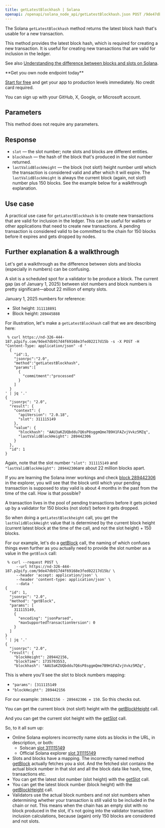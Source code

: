 ---
title: getLatestBlockhash | Solana
openapi: /openapi/solana_node_api/getLatestBlockhash.json POST /9de47db917d4f69168e3fed02217d15b
---

The Solana `getLatestBlockhash` method returns the latest block hash that's usable for a new transaction.

This method provides the latest block hash, which is required for creating a new transaction. It is useful for creating new transactions that are valid for inclusion in the ledger.

See also [Understanding the difference between blocks and slots on Solana](/docs/understanding-the-difference-between-blocks-and-slots-on-solana).

<Check>
**Get you own node endpoint today**

[Start for free](https://console.chainstack.com/) and get your app to production levels immediately. No credit card required.

You can sign up with your GitHub, X, Google, or Microsoft account.
</Check>


## Parameters

This method does not require any parameters.

## Response

* `slot` — the slot number; note slots and blocks are different entities.
* `blockhash` — the hash of the block that's produced in the slot number returned.
* `lastValidBlockHeight` — the block (not slot!) height number until which the transaction is considered valid and after which it will expire. The `lastValidBlockHeight` is always the current block (again, not slot!) number plus 150 blocks. See the example below for a walkthrough explanation.

## Use case

A practical use case for `getLatestBlockhash` is to create new transactions that are valid for inclusion in the ledger. This can be useful for wallets or other applications that need to create new transactions. A pending transaction is considered valid to be committed to the chain for 150 blocks before it expires and gets dropped by nodes.

## Further explanation & a walkthrough

Let's get a walkthrough as the difference between slots and blocks (especially in numbers) can be confusing.

A slot is a scheduled spot for a validator to be produce a block. The current gap (as of January 1, 2025) between slot numbers and block numbers is pretty significant—about 22 million of empty slots.

January 1, 2025 numbers for reference:

* Slot height: `311118891`
* Block height: `289445888`

For illustration, let's make a `getLatestBlockhash` call that we are describing here:

```shell Shell
 % curl https://nd-326-444-187.p2pify.com/9de47db917d4f69168e3fed02217d15b -s -X POST -H "Content-Type: application/json" -d '
  {
    "id":1,
    "jsonrpc":"2.0",
    "method":"getLatestBlockhash",
    "params":[
      {
        "commitment":"processed"
      }
    ]
  }
' | jq '.'
{
  "jsonrpc": "2.0",
  "result": {
    "context": {
      "apiVersion": "2.0.18",
      "slot": 311115149
    },
    "value": {
      "blockhash": "AAU3aKZUQbddu7Q6sP8sggmQme7B9H1FAZvjVvkz5MZq",
      "lastValidBlockHeight": 289442306
    }
  },
  "id": 1
}
```


Again, note that the slot number `"slot": 311115149` and `"lastValidBlockHeight": 289442306`are about 22 million blocks apart.

If you are learning the Solana inner workings and check [block 289442306](https://explorer.solana.com/block/289442306) in the explorer, you will see that the block until which your pending transaction is supposed to stay valid is about 4 months in the past from the time of the call. How is that possible?

A transaction lives in the pool of pending transactions before it gets picked up by a validator for 150 blocks (not slots!) before it gets dropped.

So when doing a `getLatestBlockheight` call, you get the `lastValidBlockHeight` value that is determined by the current block height (current latest block at the time of the call, and not the slot height) + 150 blocks.

For our example, let's do a [getBlock](/api-reference/solana_node_api/getBlocks) call, the naming of which confuses things even further as you actually need to provide the slot number as a value in the `getBlock` call:

```shell Shell
 % curl --request POST \
     --url https://nd-326-444-187.p2pify.com/9de47db917d4f69168e3fed02217d15b/ \
     --header 'accept: application/json' \
     --header 'content-type: application/json' \
     --data '
{
  "id": 1,
  "jsonrpc": "2.0",
  "method": "getBlock",
  "params": [
    311115149,
    {
      "encoding": "jsonParsed",
      "maxSupportedTransactionVersion": 0
    }
  ]
}
' | jq '.'
{
  "jsonrpc": "2.0",
  "result": {
    "blockHeight": 289442156,
    "blockTime": 1735703553,
    "blockhash": "AAU3aKZUQbddu7Q6sP8sggmQme7B9H1FAZvjVvkz5MZq",
```


This is where you'll see the slot to block numbers mapping:

* `"params": [311115149`
* `"blockHeight": 289442156`

For our example: `289442156 - 289442306 = 150`. So this checks out.

You can get the current block (not slot!) height with the [getBlockHeight](/api-reference/solana_node_api/getBlockHeight) call.

And you can get the current slot height with the [getSlot](/api-reference/solana_node_api/getSlot) call.

So, to it all sum up:

* Online Solana explorers incorrectly name slots as blocks in the URL, in description, or both:
  + Solscan [slot 311115149](https://solscan.io/block/311115149)
  + Official Solana explorer [slot 311115149](https://explorer.solana.com/block/311115149)
* Slots and blocks have a mapping. The incorrectly named method [getBlock](/api-reference/solana_node_api/getBlocks) actually fetches you a slot. And the fetched slot contains the actual block number in that slot and all the block data like hash, time, transactions etc.
* You can get the latest slot number (slot height) with the [getSlot](/api-reference/solana_node_api/getSlot) call.
* You can get the latest block number (block height) with the [getBlockHeight](/api-reference/solana_node_api/getBlockHeight) call.
* Validators use the actual block numbers and not slot numbers when determining whether your transaction is still valid to be included in the chain or not. This means when the chain has an empty slot with no block produced in the slot, it's not going into the validator transaction inclusion calculations, because (again) only 150 blocks are considered and not slots.
